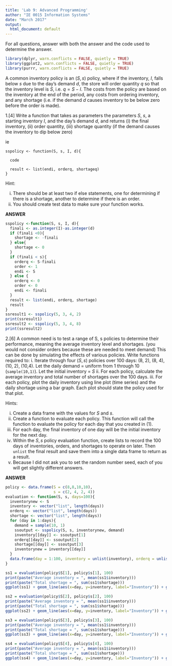 ```yaml
---
title: 'Lab 9: Advanced Programming'
author: "IE 0015 Information Systems"
date: "March 2017"
output:
  html_document: default
---
```


For all questions, answer with both the answer and the code used to determine the answer.

```r
library(dplyr, warn.conflicts = FALSE, quietly = TRUE)
library(ggplot2, warn.conflicts = FALSE, quietly = TRUE)
library(purrr, warn.conflicts = FALSE, quietly = TRUE)
```

A common inventory policy is an $(S,s)$ policy, where if the inventory, $I$, falls below $s$ due to the day's demand $d$, the store will order quantity $q$ so that the inventory level is $S$, i.e. $q = S-I$. The costs from the policy are based on the inventory at the end of the period, any costs from ordering inventory, and any shortage (i.e. if the demand $d$ causes inventory to be below zero before the order is made).

1.[4] Write a function that takes as parameters the parameters $S$, $s$, a starting inventory $I$, and the day's demand $d$, and returns (i) the final inventory, (ii) order quantity, (iii) shortage quantity (if the demand causes the inventory to dip below zero)

ie
```
sspolicy <- function(S, s, I, d){
  
  code
  
  result <- list(endi, orderq, shortageq)
}
```

Hint:

i. There should be at least two if else statements, one for determining if there is a shortage, another to determine if there is an order.
ii. You should create test data to make sure your function works.

**ANSWER**

```r
sspolicy <-function(S, s, I, d){
  finali <- as.integer(I)-as.integer(d)
  if (finali <0){
    shortage <- -finali
  } else{
    shortage <- 0
  }
  if (finali < s){
    orderq <- S-finali
    order <- 1
    endi <- S
  } else {
    orderq <- 0
    order <- 0
    endi <- finali
  }
  result <- list(endi, orderq, shortage)
  result
}
ssresult1 <- sspolicy(5, 3, 4, 2)
print(ssresult1)
ssresult2 <- sspolicy(5, 3, 4, 8)
print(ssresult2)
```

2.[6]  A common need is to test a range of S, s policies to determine their performance, meaning the average inventory level and shortages. (you would not consider orders because these are needed to meet demand)  This can be done by simulating the effects of various policies.  Write functions required to:
  i. Iterate through four $(S, s)$ policies over 100 days: (8, 2), (8, 4), (10, 2), (10,4).  Let the daily demand = uniform from 1 through 10 (`sample(10,1)`). Let the initial inventory = $S$ 
  ii. For each policy, calculate the average inventory and total number of shortages over the 100 days.
  iii.  For each policy, plot the daily inventory using line plot (time series) and the daily shortage using a bar graph. Each plot should state the policy used for that plot.
  
Hints:

i. Create a data frame with the values for $S$ and $s$.
ii. Create a function to evaluate each policy. This function will call the function to evaluate the policy for each day that you created in (1).
iii. For each day, the final inventory of one day will be the initial inventory for the next day.
iv. Within the $S,s$ policy evaluation function, create lists to record the 100 days of inventories, orders, and shortages to operate on later.  Then `unlist` the final result and save them into a single data frame to return as a result.
v. Because I did not ask you to set the random number seed, each of you will get slightly different answers.


**ANSWER**

```r
policy <- data.frame(S = c(8,8,10,10),
                     s = c(2, 4, 2, 4))
evaluation <- function(S, s, days=100){
  inventorynew <- S
  inventory <- vector("list", length(days))
  orderq <- vector("list", length(days))
  shortage <- vector("list", length(days))
  for (day in 1:days){
    demand = sample(10, 1)
    ssoutput <- sspolicy(S, s, inventorynew, demand)
    inventory[[day]] <- ssoutput[1]
    orderq[[day]] <- ssoutput[2]
    shortage[[day]] <- ssoutput[3]
    inventorynew = inventory[[day]]
  } 
  data.frame(day = 1:100, inventory = unlist(inventory), orderq = unlist(orderq), shortageq = unlist(shortage)) 
}
```

```r
ss1 = evaluation(policy$S[1], policy$s[1], 100)
print(paste("Average inventory = ", mean(ss1$inventory)))
print(paste("Total shortage = ", sum(ss1$shortage)))
ggplot(ss1) + geom_line(aes(x=day, y=inventory, label="Inventory")) + geom_bar(stat="identity", aes(x=day, y=shortageq, label="Shortages")) + ggtitle("S=8, s = 2, policy inventory and shortages") + ylab("Daily Quantity")
```  

```r
ss2 = evaluation(policy$S[2], policy$s[2], 100)
print(paste("Average inventory = ", mean(ss1$inventory)))
print(paste("Total shortage = ", sum(ss1$shortage)))
ggplot(ss2) + geom_line(aes(x=day, y=inventory, label="Inventory")) + geom_bar(stat="identity", aes(x=day, y=shortageq, label="Shortages")) + ggtitle("S=8, s = 4, policy inventory and shortages") + ylab("Daily Quantity")
```  

```r
ss3 = evaluation(policy$S[3], policy$s[3], 100)
print(paste("Average inventory = ", mean(ss1$inventory)))
print(paste("Total shortage = ", sum(ss1$shortage)))
ggplot(ss3) + geom_line(aes(x=day, y=inventory, label="Inventory")) + geom_bar(stat="identity", aes(x=day, y=shortageq, label="Shortages")) + ggtitle("S=10, s = 2, policy inventory and shortages") + ylab("Daily Quantity")
```  
```r
ss4 = evaluation(policy$S[4], policy$s[4], 100)
print(paste("Average inventory = ", mean(ss1$inventory)))
print(paste("Total shortage = ", sum(ss1$shortage)))
ggplot(ss4) + geom_line(aes(x=day, y=inventory, label="Inventory")) + geom_bar(stat="identity", aes(x=day, y=shortageq, label="Shortages")) + ggtitle("S=10, s = 4, policy inventory and shortages") + ylab("Daily Quantity")
```  
